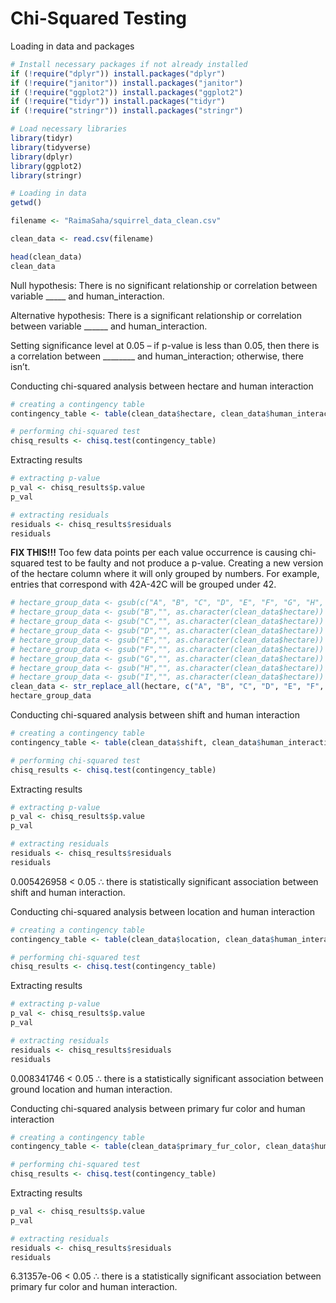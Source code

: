 # Chi-Squared Testing

Loading in data and packages

```r
# Install necessary packages if not already installed
if (!require("dplyr")) install.packages("dplyr") 
if (!require("janitor")) install.packages("janitor")
if (!require("ggplot2")) install.packages("ggplot2")
if (!require("tidyr")) install.packages("tidyr")
if (!require("stringr")) install.packages("stringr")

# Load necessary libraries
library(tidyr) 
library(tidyverse) 
library(dplyr) 
library(ggplot2) 
library(stringr)

# Loading in data
getwd()

filename <- "RaimaSaha/squirrel_data_clean.csv"

clean_data <- read.csv(filename)  

head(clean_data)
clean_data
```

Null hypothesis: There is no significant relationship or correlation between variable \_\_\_\_\_ and human_interaction.

Alternative hypothesis: There is a significant relationship or correlation between variable \_\_\_\_\_\_ and human_interaction.

Setting significance level at 0.05 – if p-value is less than 0.05, then there is a correlation between \_\_\_\_\_\_\_\_ and human_interaction; otherwise, there isn't.

Conducting chi-squared analysis between hectare and human interaction

```r
# creating a contingency table
contingency_table <- table(clean_data$hectare, clean_data$human_interaction)

# performing chi-squared test
chisq_results <- chisq.test(contingency_table)
```

Extracting results

```r
# extracting p-value
p_val <- chisq_results$p.value
p_val

# extracting residuals
residuals <- chisq_results$residuals
residuals
```

**FIX THIS!!!** Too few data points per each value occurrence is causing chi-squared test to be faulty and not produce a p-value. Creating a new version of the hectare column where it will only grouped by numbers. For example, entries that correspond with 42A-42C will be grouped under 42.

```r
# hectare_group_data <- gsub(c("A", "B", "C", "D", "E", "F", "G", "H", "I"),"", as.character(clean_data$hectare))
# hectare_group_data <- gsub("B","", as.character(clean_data$hectare))
# hectare_group_data <- gsub("C","", as.character(clean_data$hectare))
# hectare_group_data <- gsub("D","", as.character(clean_data$hectare))
# hectare_group_data <- gsub("E","", as.character(clean_data$hectare))
# hectare_group_data <- gsub("F","", as.character(clean_data$hectare))
# hectare_group_data <- gsub("G","", as.character(clean_data$hectare))
# hectare_group_data <- gsub("H","", as.character(clean_data$hectare))
# hectare_group_data <- gsub("I","", as.character(clean_data$hectare))
clean_data <- str_replace_all(hectare, c("A", "B", "C", "D", "E", "F", "G", "H", "I"), "")
hectare_group_data
```

Conducting chi-squared analysis between shift and human interaction

```r
# creating a contingency table
contingency_table <- table(clean_data$shift, clean_data$human_interaction)

# performing chi-squared test
chisq_results <- chisq.test(contingency_table)
```

Extracting results

```r
# extracting p-value
p_val <- chisq_results$p.value
p_val

# extracting residuals
residuals <- chisq_results$residuals
residuals
```

0.005426958 \< 0.05 ∴ there is statistically significant association between shift and human interaction.

Conducting chi-squared analysis between location and human interaction

```r
# creating a contingency table
contingency_table <- table(clean_data$location, clean_data$human_interaction)

# performing chi-squared test
chisq_results <- chisq.test(contingency_table)
```

Extracting results

```r
# extracting p-value
p_val <- chisq_results$p.value
p_val

# extracting residuals
residuals <- chisq_results$residuals
residuals
```

0.008341746 \< 0.05 ∴ there is a statistically significant association between ground location and human interaction.

Conducting chi-squared analysis between primary fur color and human interaction

```r
# creating a contingency table
contingency_table <- table(clean_data$primary_fur_color, clean_data$human_interaction)

# performing chi-squared test
chisq_results <- chisq.test(contingency_table)
```

Extracting results

```r
p_val <- chisq_results$p.value
p_val

# extracting residuals
residuals <- chisq_results$residuals
residuals
```

6.31357e-06 \< 0.05 ∴ there is a statistically significant association between primary fur color and human interaction.
